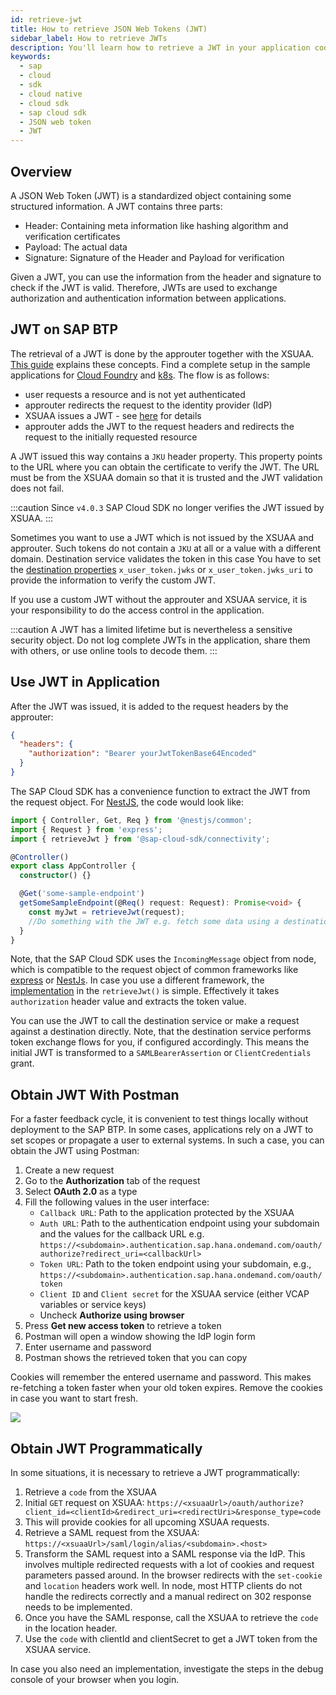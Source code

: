 ```yaml
---
id: retrieve-jwt
title: How to retrieve JSON Web Tokens (JWT)
sidebar_label: How to retrieve JWTs
description: You'll learn how to retrieve a JWT in your application code as well as locally using tools like Postman.
keywords:
  - sap
  - cloud
  - sdk
  - cloud native
  - cloud sdk
  - sap cloud sdk
  - JSON web token
  - JWT
---
```


## Overview

A JSON Web Token (JWT) is a standardized object containing some structured information.
A JWT contains three parts:

- Header: Containing meta information like hashing algorithm and verification certificates
- Payload: The actual data
- Signature: Signature of the Header and Payload for verification

Given a JWT, you can use the information from the header and signature to check if the JWT is valid.
Therefore, JWTs are used to exchange authorization and authentication information between applications.

## JWT on SAP BTP

The retrieval of a JWT is done by the approuter together with the XSUAA.
[This guide](./how-to-use-the-approuter.mdx) explains these concepts.
Find a complete setup in the sample applications for [Cloud Foundry](https://github.com/SAP-samples/cloud-sdk-js/tree/main/samples/cf-sample-application) and [k8s](https://github.com/SAP-samples/cloud-sdk-js/tree/main/samples/k8s-sample-application).
The flow is as follows:

- user requests a resource and is not yet authenticated
- approuter redirects the request to the identity provider (IdP)
- XSUAA issues a JWT - see [here](#obtain-jwt-programmatically) for details
- approuter adds the JWT to the request headers and redirects the request to the initially requested resource

A JWT issued this way contains a `JKU` header property.
This property points to the URL where you can obtain the certificate to verify the JWT.
The URL must be from the XSUAA domain so that it is trusted and the JWT validation does not fail.

:::caution
Since `v4.0.3` SAP Cloud SDK no longer verifies the JWT issued by XSUAA.
:::

Sometimes you want to use a JWT which is not issued by the XSUAA and approuter.
Such tokens do not contain a `JKU` at all or a value with a different domain.
Destination service validates the token in this case
You have to set the [destination properties](https://help.sap.com/docs/CP_CONNECTIVITY/cca91383641e40ffbe03bdc78f00f681/283cd2d1c72147a18c69daf681650f07.html) `x_user_token.jwks` or `x_user_token.jwks_uri` to provide the information to verify the custom JWT.

If you use a custom JWT without the approuter and XSUAA service, it is your responsibility to do the access control in the application.

:::caution
A JWT has a limited lifetime but is nevertheless a sensitive security object.
Do not log complete JWTs in the application, share them with others, or use online tools to decode them.
:::

## Use JWT in Application

After the JWT was issued, it is added to the request headers by the approuter:

```json
{
  "headers": {
    "authorization": "Bearer yourJwtTokenBase64Encoded"
  }
}
```

The SAP Cloud SDK has a convenience function to extract the JWT from the request object.
For [NestJS](https://nestjs.com/), the code would look like:

```ts
import { Controller, Get, Req } from '@nestjs/common';
import { Request } from 'express';
import { retrieveJwt } from '@sap-cloud-sdk/connectivity';

@Controller()
export class AppController {
  constructor() {}

  @Get('some-sample-endpoint')
  getSomeSampleEndpoint(@Req() request: Request): Promise<void> {
    const myJwt = retrieveJwt(request);
    //Do something with the JWT e.g. fetch some data using a destination
  }
}
```

Note, that the SAP Cloud SDK uses the `IncomingMessage` object from node, which is compatible to the request object of common frameworks like [express](https://expressjs.com/) or [NestJs](https://nestjs.com/).
In case you use a different framework, the [implementation](https://github.com/SAP/cloud-sdk-js/blob/6e3453e50a061d3ea2dbd9ac6a40232e624f348f/packages/connectivity/src/scp-cf/jwt.ts#L45-L63) in the `retrieveJwt()` is simple.
Effectively it takes `authorization` header value and extracts the token value.

You can use the JWT to call the destination service or make a request against a destination directly.
Note, that the destination service performs token exchange flows for you, if configured accordingly.
This means the initial JWT is transformed to a `SAMLBearerAssertion` or `ClientCredentials` grant.

## Obtain JWT With Postman

For a faster feedback cycle, it is convenient to test things locally without deployment to the SAP BTP.
In some cases, applications rely on a JWT to set scopes or propagate a user to external systems.
In such a case, you can obtain the JWT using Postman:

1. Create a new request
2. Go to the **Authorization** tab of the request
3. Select **OAuth 2.0** as a type
4. Fill the following values in the user interface:
   - `Callback URL`: Path to the application protected by the XSUAA
   - `Auth URL`: Path to the authentication endpoint using your subdomain and the values for the callback URL e.g. `https://<subdomain>.authentication.sap.hana.ondemand.com/oauth/authorize?redirect_uri=<callbackUrl>`
   - `Token URL`: Path to the token endpoint using your subdomain, e.g., `https://<subdomain>.authentication.sap.hana.ondemand.com/oauth/token`
   - `Client ID` and `Client secret` for the XSUAA service (either VCAP variables or service keys)
   - Uncheck **Authorize using browser**
5. Press **Get new access token** to retrieve a token
6. Postman will open a window showing the IdP login form
7. Enter username and password
8. Postman shows the retrieved token that you can copy

Cookies will remember the entered username and password.
This makes re-fetching a token faster when your old token expires.
Remove the cookies in case you want to start fresh.

![](../img/postman-oauth-token.png)

## Obtain JWT Programmatically

In some situations, it is necessary to retrieve a JWT programmatically:

1. Retrieve a `code` from the XSUAA
2. Initial `GET` request on XSUAA: `https://<xsuaaUrl>/oauth/authorize?client_id=<clientId>&redirect_uri=<redirectUri>&response_type=code`
3. This will provide cookies for all upcoming XSUAA requests.
4. Retrieve a SAML request from the XSUAA: `https://<xsuaaUrl>/saml/login/alias/<subdomain>.<host>`
5. Transform the SAML request into a SAML response via the IdP.
   This involves multiple redirected requests with a lot of cookies and request parameters passed around.
   In the browser redirects with the `set-cookie` and `location` headers work well.
   In node, most HTTP clients do not handle the redirects correctly and a manual redirect on 302 response needs to be implemented.
6. Once you have the SAML response, call the XSUAA to retrieve the `code` in the location header.
7. Use the `code` with clientId and clientSecret to get a JWT token from the XSUAA service.

In case you also need an implementation, investigate the steps in the debug console of your browser when you login.
